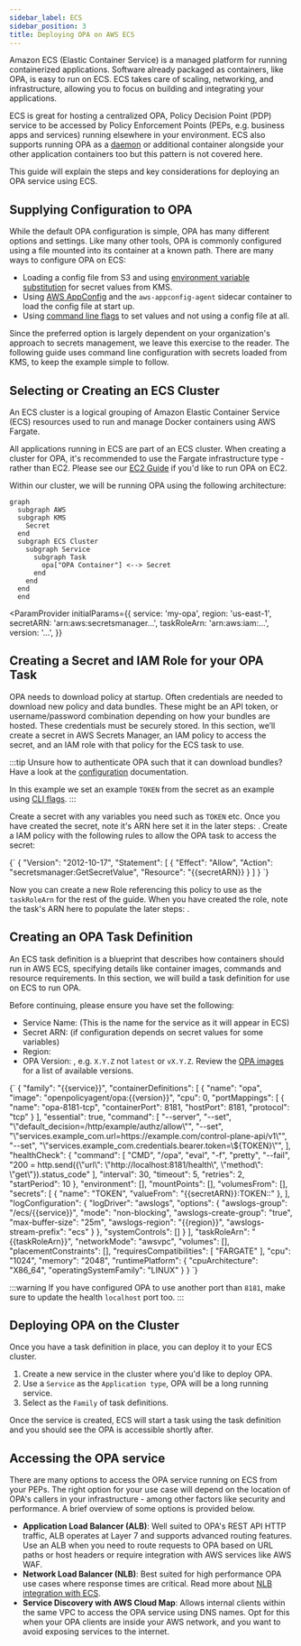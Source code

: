 ```yaml
---
sidebar_label: ECS
sidebar_position: 3
title: Deploying OPA on AWS ECS
---
```


Amazon ECS (Elastic Container Service) is a managed platform for running
containerized applications. Software already packaged as containers, like OPA,
is easy to run on ECS. ECS takes care of scaling, networking, and
infrastructure, allowing you to focus on building and integrating your
applications.

ECS is great for hosting a centralized OPA, Policy Decision Point (PDP) service
to be accessed by Policy Enforcement Points (PEPs, e.g. business apps and
services) running elsewhere in your environment. ECS also supports running OPA
as a
[daemon](https://docs.aws.amazon.com/AmazonECS/latest/developerguide/ecs_services.html?icmpid=docs_ecs_hp-deploy-serviceType#service_scheduler_daemon)
or additional container alongside your other application containers too but this
pattern is not covered here.

This guide will explain the steps and key considerations for deploying an OPA
service using ECS.


## Supplying Configuration to OPA

While the default OPA configuration is simple, OPA has many different options
and settings. Like many other tools, OPA is commonly configured using a file
mounted into its container at a known path. There are many ways to configure OPA
on ECS:

- Loading a config file from S3 and using
  [environment variable substitution](../../configuration/#using-environment-variables-in-configuration) for secret values from KMS.
- Using [AWS AppConfig](https://docs.aws.amazon.com/appconfig/latest/userguide/what-is-appconfig.html)
  and the `aws-appconfig-agent` sidecar container to load the config file at
  start up.
- Using [command line flags](../../configuration/#setting-configuration-via-cli-arguments)
  to set values and not using a config file at all.

Since the preferred option is largely dependent on your organization's approach
to secrets management, we leave this exercise to the reader. The following guide
uses command line configuration with secrets loaded from KMS, to keep the
example simple to follow.


## Selecting or Creating an ECS Cluster

An ECS cluster is a logical grouping of Amazon Elastic Container Service (ECS)
resources used to run and manage Docker containers using AWS Fargate.

All applications running in ECS are part of an ECS cluster. When creating a
cluster for OPA, it's recommended to use the Fargate infrastructure type -
rather than EC2. Please see our [EC2 Guide](../aws/ec2) if you'd like
to run OPA on EC2.

Within our cluster, we will be running OPA using the following architecture:

```mermaid
graph
  subgraph AWS
  subgraph KMS
    Secret
  end
  subgraph ECS Cluster
    subgraph Service
      subgraph Task
        opa["OPA Container"] <--> Secret
      end
    end
  end
  end
```

<!-- markdownlint-disable MD044 -->
<!-- markdownlint-disable MD034 -->
<ParamProvider
  initialParams={{
    service: 'my-opa',
    region: 'us-east-1',
    secretARN: 'arn:aws:secretsmanager...',
    taskRoleArn: 'arn:aws:iam:...',
    version: '...',
  }}
>


## Creating a Secret and IAM Role for your OPA Task

OPA needs to download policy at startup. Often credentials are needed to
download new policy and data bundles. These might be an API token, or
username/password combination depending on how your bundles are hosted.
These credentials must be securely stored. In this section, we’ll create a
secret in AWS Secrets Manager, an IAM policy to access the secret, and an IAM
role with that policy for the ECS task to use.

:::tip
Unsure how to authenticate OPA such that it can download bundles? Have a look at
the [configuration](../../configuration) documentation.

In this example we set an example `TOKEN` from the secret as an example using
[CLI flags](../../configuration#setting-configuration-via-cli-arguments).
:::

Create a secret with any variables you need such as `TOKEN` etc. Once you have
created the secret, note it's ARN here set it in the later
steps: <InlineEditable paramKey="secretARN"/>.
Create a IAM policy with the following rules to allow the OPA task to
access the secret:

<ParamCodeBlock>
{`
  {
    "Version": "2012-10-17",
    "Statement": [
      {
        "Effect": "Allow",
        "Action": "secretsmanager:GetSecretValue",
        "Resource": "{{secretARN}}
      }
    ]
  }
`}
</ParamCodeBlock>

Now you can create a new Role referencing this policy to use as the
`taskRoleArn` for the rest of the guide. When you have created the role, note
the task's ARN here to populate the later steps:
<InlineEditable paramKey="taskRoleArn"/>.


## Creating an OPA Task Definition

An ECS task definition is a blueprint that describes how containers
should run in AWS ECS, specifying details like container images, commands and
resource requirements. In this section, we will build a task definition for use
on ECS to run OPA.

Before continuing, please ensure you have set the following:

- Service Name: <InlineEditable paramKey="service"/> (This is the name for the
  service as it will appear in ECS)
- Secret ARN: <InlineEditable paramKey="secretARN"/> (if configuration depends
  on secret values for some variables)
- Region: <InlineEditable paramKey="region"/>
- OPA Version: <InlineEditable paramKey="version"/>, e.g. `X.Y.Z` not `latest`
  or `vX.Y.Z`. Review the
  [OPA images](https://hub.docker.com/r/openpolicyagent/opa/tags) for a list of
  available versions.

<!-- markdownlint-disable MD044 -->
<!-- markdownlint-disable MD034 -->
<ParamCodeBlock>
{`
{
    "family": "{{service}}",
    "containerDefinitions": [
        {
            "name": "opa",
            "image": "openpolicyagent/opa:{{version}}",
            "cpu": 0,
            "portMappings": [
                {
                    "name": "opa-8181-tcp",
                    "containerPort": 8181,
                    "hostPort": 8181,
                    "protocol": "tcp"
                }
            ],
            "essential": true,
            "command": [
                "--server",
                "--set",
                "\"default_decision=/http/example/authz/allow\"",
                "--set",
                "\"services.example_com.url=https://example.com/control-plane-api/v1\"",
                "--set",
                "\"services.example_com.credentials.bearer.token=\${TOKEN}\"",
            ],
            "healthCheck": {
              "command": [
                "CMD",
                "/opa",
                "eval",
                "-f", "pretty",
                "--fail",
                "200 = http.send({\"url\": \"http://localhost:8181/health\", \"method\": \"get\"}).status_code"
              ],
              "interval": 30,
              "timeout": 5,
              "retries": 2,
              "startPeriod": 10
            },
            "environment": [],
            "mountPoints": [],
            "volumesFrom": [],
            "secrets": [
                {
                    "name": "TOKEN",
                    "valueFrom": "{{secretARN}}:TOKEN::"
                },
            ],
            "logConfiguration": {
                "logDriver": "awslogs",
                "options": {
                    "awslogs-group": "/ecs/{{service}}",
                    "mode": "non-blocking",
                    "awslogs-create-group": "true",
                    "max-buffer-size": "25m",
                    "awslogs-region": "{{region}}",
                    "awslogs-stream-prefix": "ecs"
                }
            },
            "systemControls": []
        }
    ],
    "taskRoleArn": "{{taskRoleArn}}",
    "networkMode": "awsvpc",
    "volumes": [],
    "placementConstraints": [],
    "requiresCompatibilities": [
        "FARGATE"
    ],
    "cpu": "1024",
    "memory": "2048",
    "runtimePlatform": {
        "cpuArchitecture": "X86_64",
        "operatingSystemFamily": "LINUX"
    }
}
`}
</ParamCodeBlock>

:::warning
If you have configured OPA to use another port than `8181`, make sure to update
the health `localhost` port too.
:::


## Deploying OPA on the Cluster

Once you have a task definition in place, you can deploy it to your ECS cluster.

1. Create a new service in the cluster where you'd like to deploy OPA.
2. Use a `Service` as the `Application type`, OPA will be a long running
   service.
3. Select <InlineEditable paramKey="service"/> as the `Family` of task
   definitions.

Once the service is created, ECS will start a task using the task definition
and you should see the OPA is accessible shortly after.

</ParamProvider>


## Accessing the OPA service

There are many options to access the OPA service running on ECS from your PEPs.
The right option for your use case will depend on the location of OPA's callers
in your infrastructure - among other factors like security and performance. A
brief overview of some options is provided below.

- **Application Load Balancer (ALB)**: Well suited to OPA's REST API HTTP
  traffic, ALB operates at Layer 7 and supports advanced routing features. Use
  an ALB when you need to route requests to OPA based on URL paths or host
  headers or require integration with AWS services like AWS WAF.
- **Network Load Balancer (NLB)**: Best suited for high performance OPA use
  cases where response times are critical. Read more about
  [NLB integration with ECS](https://docs.aws.amazon.com/AmazonECS/latest/developerguide/nlb.html).
- **Service Discovery with AWS Cloud Map**: Allows internal clients within the
  same VPC to access the OPA service using DNS names. Opt for this when your OPA
  clients are inside your AWS network, and you want to avoid exposing services
  to the internet.
